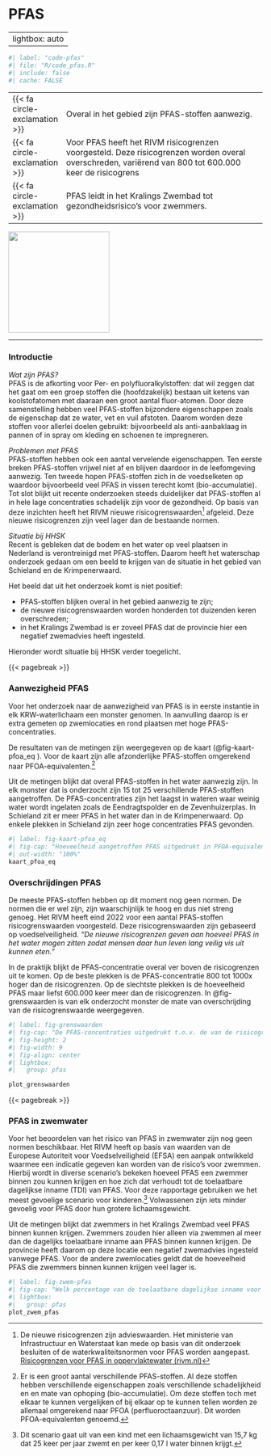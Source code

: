 # PFAS {#sec-pfas}

---
lightbox: auto
---

```r
#| label: "code-pfas"
#| file: "R/code_pfas.R"
#| include: false
#| cache: FALSE

```

::: samenvatting
|                                          |                                                                                                                                     |
|---|------------------------------------------------------------|
| [{{< fa circle-exclamation >}}]{.oranje} | Overal in het gebied zijn PFAS-stoffen aanwezig.                                                                                    |
| [{{< fa circle-exclamation >}}]{.oranje} | Voor PFAS heeft het RIVM risicogrenzen voorgesteld. Deze risicogrenzen worden overal overschreden, variërend van 800 tot 600.000 keer de risicogrens |
| [{{< fa circle-exclamation >}}]{.oranje} | PFAS leidt in het Kralings Zwembad tot gezondheidsrisico's voor zwemmers.                                                           |

::: aside
![](images%5Cvince_sad2.svg){.nolightbox fig-align="center" width="200"}
:::
:::

------------------------------------------------------------------------

### Introductie {.unnumbered}

*Wat zijn PFAS?*\
PFAS is de afkorting voor Per- en polyfluoralkylstoffen: dat wil zeggen dat het gaat om een groep stoffen die (hoofdzakelijk) bestaan uit ketens van koolstofatomen met daaraan een groot aantal fluor-atomen. Door deze samenstelling hebben veel PFAS-stoffen bijzondere eigenschappen zoals de eigenschap dat ze water, vet en vuil afstoten. Daarom worden deze stoffen voor allerlei doelen gebruikt: bijvoorbeeld als anti-aanbaklaag in pannen of in spray om kleding en schoenen te impregneren.

*Problemen met PFAS*\
PFAS-stoffen hebben ook een aantal vervelende eigenschappen. Ten eerste breken PFAS-stoffen vrijwel niet af en blijven daardoor in de leefomgeving aanwezig. Ten tweede hopen PFAS-stoffen zich in de voedselketen op waardoor bijvoorbeeld veel PFAS in vissen terecht komt (bio-accumulatie). Tot slot blijkt uit recente onderzoeken steeds duidelijker dat PFAS-stoffen al in hele lage concentraties schadelijk zijn voor de gezondheid. Op basis van deze inzichten heeft het RIVM nieuwe risicogrenswaarden[^07-pfas-1] afgeleid. Deze nieuwe risicogrenzen zijn veel lager dan de bestaande normen.

[^07-pfas-1]: De nieuwe risicogrenzen zijn advieswaarden. Het ministerie van Infrastructuur en Waterstaat kan mede op basis van dit onderzoek besluiten of de waterkwaliteitsnormen voor PFAS worden aangepast.\
    [Risicogrenzen voor PFAS in oppervlaktewater (rivm.nl)](https://www.rivm.nl/bibliotheek/rapporten/2022-0074.pdf)

*Situatie bij HHSK*\
Recent is gebleken dat de bodem en het water op veel plaatsen in Nederland is verontreinigd met PFAS-stoffen. Daarom heeft het waterschap onderzoek gedaan om een beeld te krijgen van de situatie in het gebied van Schieland en de Krimpenerwaard.

Het beeld dat uit het onderzoek komt is niet positief:

-   PFAS-stoffen blijken overal in het gebied aanwezig te zijn;
-   de nieuwe risicogrenswaarden worden honderden tot duizenden keren overschreden;
-   in het Kralings Zwembad is er zoveel PFAS dat de provincie hier een negatief zwemadvies heeft ingesteld.

Hieronder wordt situatie bij HHSK verder toegelicht.

{{< pagebreak >}}

### Aanwezigheid PFAS {.unnumbered}

Voor het onderzoek naar de aanwezigheid van PFAS is in eerste instantie in elk KRW-waterlichaam een monster genomen. In aanvulling daarop is er extra gemeten op zwemlocaties en rond plaatsen met hoge PFAS-concentraties.

De resultaten van de metingen zijn weergegeven op de kaart (@fig-kaart-pfoa_eq ). Voor de kaart zijn alle afzonderlijke PFAS-stoffen omgerekend naar PFOA-equivalenten.[^07-pfas-2]

[^07-pfas-2]: Er is een groot aantal verschillende PFAS-stoffen. Al deze stoffen hebben verschillende eigenschappen zoals verschillende schadelijkheid en en mate van ophoping (bio-accumulatie). Om deze stoffen toch met elkaar te kunnen vergelijken of bij elkaar op te kunnen tellen worden ze allemaal omgerekend naar PFOA (perfluoroctaanzuur). Dit worden PFOA-equivalenten genoemd.

Uit de metingen blijkt dat overal PFAS-stoffen in het water aanwezig zijn. In elk monster dat is onderzocht zijn 15 tot 25 verschillende PFAS-stoffen aangetroffen. De PFAS-concentraties zijn het laagst in wateren waar weinig water wordt ingelaten zoals de Eendragtspolder en de Zevenhuizerplas. In Schieland zit er meer PFAS in het water dan in de Krimpenerwaard. Op enkele plekken in Schieland zijn zeer hoge concentraties PFAS gevonden.

```r
#| label: fig-kaart-pfoa_eq
#| fig-cap: "Hoeveelheid aangetroffen PFAS uitgedrukt in PFOA-equivalenten."
#| out-width: "100%"
kaart_pfoa_eq
```

### Overschrijdingen PFAS {.unnumbered}

De meeste PFAS-stoffen hebben op dit moment nog geen normen. De normen die er wel zijn, zijn waarschijnlijk te hoog en dus niet streng genoeg. Het RIVM heeft eind 2022 voor een aantal PFAS-stoffen risicogrenswaarden voorgesteld. Deze risicogrenswaarden zijn gebaseerd op voedselveiligheid. *"De nieuwe risicogrenzen geven aan hoeveel PFAS in het water mogen zitten zodat mensen daar hun leven lang veilig vis uit kunnen eten."*

In de praktijk blijkt de PFAS-concentratie overal ver boven de risicogrenzen uit te komen. Op de beste plekken is de PFAS-concentratie 800 tot 1000x hoger dan de risicogrenzen. Op de slechtste plekken is de hoeveelheid PFAS maar liefst 600.000 keer meer dan de risicogrenzen. In @fig-grenswaarden is van elk onderzocht monster de mate van overschrijding van de risicogrenswaarde weergegeven.

::: column-body-outset
```r
#| label: fig-grenswaarden
#| fig-cap: "De PFAS-concentraties uitgedrukt t.o.v. de van de risicogrenzen die zijn voorgesteld door het RIVM.<br>Voor de figuur zijn de overschrijdingsfactoren van de afzonderlijke PFAS-stoffen bij elkaar opgeteld."
#| fig-height: 2
#| fig-width: 9
#| fig-align: center
#| lightbox:
#|   group: pfas

plot_grenswaarden

```
:::

{{< pagebreak >}}

### PFAS in zwemwater {.unnumbered}

Voor het beoordelen van het risico van PFAS in zwemwater zijn nog geen normen beschikbaar. Het RIVM heeft op basis van waarden van de Europese Autoriteit voor Voedselveiligheid (EFSA) een aanpak ontwikkeld waarmee een indicatie gegeven kan worden van de risico's voor zwemmen. Hierbij wordt in diverse scenario's bekeken hoeveel PFAS een zwemmer binnen zou kunnen krijgen en hoe zich dat verhoudt tot de toelaatbare dagelijkse inname (TDI) van PFAS. Voor deze rapportage gebruiken we het meest gevoelige scenario voor kinderen.[^07-pfas-3] Volwassenen zijn iets minder gevoelig voor PFAS door hun grotere lichaamsgewicht.

[^07-pfas-3]: Dit scenario gaat uit van een kind met een lichaamsgewicht van 15,7 kg dat 25 keer per jaar zwemt en per keer 0,17 l water binnen krijgt.

Uit de metingen blijkt dat zwemmers in het Kralings Zwembad veel PFAS binnen kunnen krijgen. Zwemmers zouden hier alleen via zwemmen al meer dan de dagelijks toelaatbare inname aan PFAS binnen kunnen krijgen. De provincie heeft daarom op deze locatie een negatief zwemadvies ingesteld vanwege PFAS. Voor de andere zwemlocaties geldt dat de hoeveelheid PFAS die zwemmers binnen kunnen krijgen veel lager is.

```r
#| label: fig-zwem-pfas
#| fig-cap: "Welk percentage van de toelaatbare dagelijkse inname voor PFAS kan een kind binnenkrijgen?"
#| lightbox:
#|   group: pfas
plot_zwem_pfas

```
